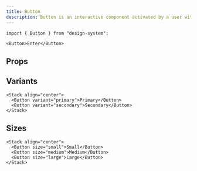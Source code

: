 ```yaml
---
title: Button
description: Button is an interactive component activated by a user with a mouse, keyboard, finger, voice command, or other assistive technology. Once activated, it then performs a programmable action, such as submitting a form or opening a dialog.
---
```


```tsx
import { Button } from "design-system";
```

```tsx expand=true live=true
<Button>Enter</Button>
```

## Props

<PropsTable types={types} />

## Variants

```tsx live=true
<Stack align="center">
  <Button variant="primary">Primary</Button>
  <Button variant="secondary">Secondary</Button>
</Stack>
```

## Sizes

```tsx live=true
<Stack align="center">
  <Button size="small">Small</Button>
  <Button size="medium">Medium</Button>
  <Button size="large">Large</Button>
</Stack>
```
